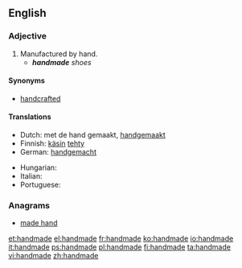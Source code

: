 ==English==

===Adjective===
{{en-adj|-}}

# Manufactured by hand.
#* '''''handmade''' shoes''

====Synonyms====
* [[handcrafted]]

====Translations====
{{trans-top|made by hand}}
* Dutch: met de hand gemaakt, [[handgemaakt]]
* Finnish: [[käsin]] [[tehdä|tehty]]
* German: [[handgemacht]]
{{trans-mid}}
* Hungarian: {{t|hu|kézzel készített}}
* Italian: {{t-|it|fatto a mano}}
* Portuguese: {{t|pt|feito com as mãos}}
{{trans-bottom}}

===Anagrams===
* [[made hand#English|made hand]]

[[et:handmade]]
[[el:handmade]]
[[fr:handmade]]
[[ko:handmade]]
[[io:handmade]]
[[it:handmade]]
[[ps:handmade]]
[[pl:handmade]]
[[fi:handmade]]
[[ta:handmade]]
[[vi:handmade]]
[[zh:handmade]]